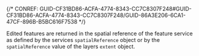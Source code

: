 

{/* CONREF: GUID-CF31BD86-ACFA-4774-8343-CC7C8307F248#GUID-CF31BD86-ACFA-4774-8343-CC7C8307F248/GUID-86A3E206-6CA1-47CF-896B-B5BC616F7538  */}

Edited features are returned in the spatial reference of the feature service as defined by the services `spatialReference` object or by the `spatialReference` value of the layers `extent` object.
